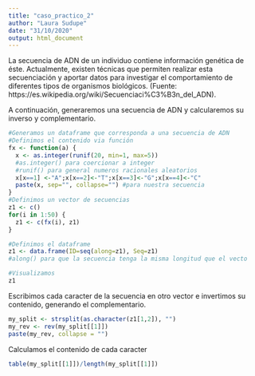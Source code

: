 ```yaml
---
title: "caso_practico_2"
author: "Laura Sudupe"
date: "31/10/2020"
output: html_document
---
```


La secuencia de ADN de un individuo contiene información genética de éste. 
Actualmente, existen técnicas que permiten realizar esta secuenciación y aportar
datos para investigar el comportamiento de diferentes tipos de organismos
biológicos. (Fuente: https://es.wikipedia.org/wiki/Secuenciaci%C3%B3n_del_ADN).

A continuación, generaremos una secuencia de ADN y calcularemos su
inverso y complementario.

```r
#Generamos un dataframe que corresponda a una secuencia de ADN
#Definimos el contenido via función
fx <- function(a) {
  x <- as.integer(runif(20, min=1, max=5))
  #as.integer() para coercionar a integer
  #runif() para general numeros racionales aleatorios
  x[x==1] <-"A";x[x==2]<-"T";x[x==3]<-"G";x[x==4]<-"C"
  paste(x, sep="", collapse="") #para nuestra secuencia
}
#Definimos un vector de secuencias
z1 <- c()
for(i in 1:50) {
  z1 <- c(fx(i), z1)
}

#Definimos el dataframe
z1 <- data.frame(ID=seq(along=z1), Seq=z1)
#along() para que la secuencia tenga la misma longitud que el vecto

#Visualizamos
z1
```
Escribimos cada caracter de la secuencia en otro vector e invertimos
su contenido, generando el complementario.

```r
my_split <- strsplit(as.character(z1[1,2]), "")
my_rev <- rev(my_split[[1]])
paste(my_rev, collapse = "")
```
Calculamos el contenido de cada caracter
```r
table(my_split[[1]])/length(my_split[[1]])
```


